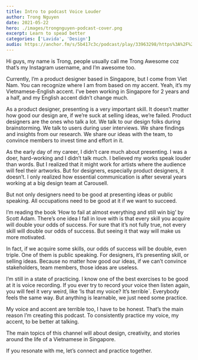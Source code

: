 ```yaml
---
title: Intro to podcast Voice Louder
author: Trong Nguyen
date: 2021-05-22
hero: ./images/trongnguyen-podcast-cover.png
excerpt: Learn to spead better
categories: ['Lavida', 'Design']
audio: https://anchor.fm/s/5b417c3c/podcast/play/33963298/https%3A%2F%2Fd3ctxlq1ktw2nl.cloudfront.net%2Fstaging%2F2021-4-21%2F188755505-44100-2-5980a29dbdd4.m4a
---
```

Hi guys, my name is Trong, people usually call me Trong Awesome coz that’s my Instagram username, and I’m awesome too.

Currently, I’m a product designer based in Singapore, but I come from Viet Nam. You can recognize where I am from based on my accent. Yeah, it’s my Vietnamese-English accent. I’ve been working in Singapore for 2 years and a half, and my English accent didn’t change much.

As a product designer, presenting is a very important skill. It doesn’t matter how good our design are, if we’re suck at selling ideas, we’re failed. Product designers are the ones who talk a lot. We talk to our design folks during brainstorming. We talk to users during user interviews. We share findings and insights from our research. We share our ideas with the team, to convince members to invest time and effort in it.

As the early day of my career, I didn’t care much about presenting. I was a doer, hard-working and I didn’t talk much. I believed my works speak louder than words. But I realized that it might work for artists where the audience will feel their artworks. But for designers, especially product designers, it doesn’t. I only realized how essential communication is after several years working at a big design team at Carousell.

But not only designers need to be good at presenting ideas or public speaking. All occupations need to be good at it if we want to succeed. 

I’m reading the book ‘How to fail at almost everything and still win big’ by Scott Adam. There’s one idea I fall in love with is that every skill you acquire will double your odds of success. For sure that it’s not fully true, not every skill will double our odds of success. But seeing it that way will make us more motivated.
  
In fact, if we acquire some skills, our odds of success will be double, even triple. One of them is public speaking. For designers, it’s presenting skill, or selling ideas. Because no matter how good our ideas, if we can’t convince stakeholders, team members, those ideas are useless.

I’m still in a state of practicing. I know one of the best exercises to be good at it is voice recording. If you ever try to record your voice then listen again, you will feel it very weird, like ‘Is that my voice? It’s terrible`. Everybody feels the same way. But anything is learnable, we just need some practice.

My voice and accent are terrible too, I have to be honest. That’s the main reason I’m creating this podcast. To consistently practice my voice, my accent, to be better at talking.

The main topics of this channel will about design, creativity, and stories around the life of a Vietnamese in Singapore.

If you resonate with me, let’s connect and practice together.
